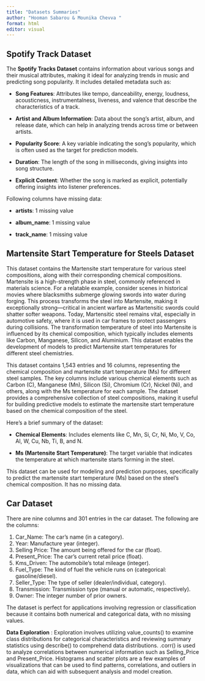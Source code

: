 ```yaml
---
title: "Datasets Summaries"
author: "Hooman Sabarou & Mounika Chevva "
format: html
editor: visual
---
```


## Spotify Track Dataset

The **Spotify Tracks Dataset** contains information about various songs and their musical attributes, making it ideal for analyzing trends in music and predicting song popularity. It includes detailed metadata such as:

-   **Song Features**: Attributes like tempo, danceability, energy, loudness, acousticness, instrumentalness, liveness, and valence that describe the characteristics of a track.

-   **Artist and Album Information**: Data about the song’s artist, album, and release date, which can help in analyzing trends across time or between artists.

-   **Popularity Score**: A key variable indicating the song's popularity, which is often used as the target for prediction models.

-   **Duration**: The length of the song in milliseconds, giving insights into song structure.

-   **Explicit Content**: Whether the song is marked as explicit, potentially offering insights into listener preferences.

Following columns have missing data:

-   **artists**: 1 missing value

-   **album_name**: 1 missing value

-   **track_name**: 1 missing value

## Martensite Start Temperature for Steels Dataset

This dataset contains the Martensite start temperature for various steel compositions, along with their corresponding chemical compositions. Martensite is a high-strength phase in steel, commonly referenced in materials science. For a relatable example, consider scenes in historical movies where blacksmiths submerge glowing swords into water during forging. This process transforms the steel into Martensite, making it exceptionally strong—critical in ancient warfare as Martensitic swords could shatter softer weapons. Today, Martensitic steel remains vital, especially in automotive safety, where it is used in car frames to protect passengers during collisions. The transformation temperature of steel into Martensite is influenced by its chemical composition, which typically includes elements like Carbon, Manganese, Silicon, and Aluminium. This dataset enables the development of models to predict Martensite start temperatures for different steel chemistries.

This dataset contains 1,543 entries and 16 columns, representing the chemical composition and martensite start temperature (Ms) for different steel samples. The key columns include various chemical elements such as Carbon (C), Manganese (Mn), Silicon (Si), Chromium (Cr), Nickel (Ni), and others, along with the Ms temperature for each sample. The dataset provides a comprehensive collection of steel compositions, making it useful for building predictive models to estimate the martensite start temperature based on the chemical composition of the steel.

Here’s a brief summary of the dataset:

-   **Chemical Elements**: Includes elements like C, Mn, Si, Cr, Ni, Mo, V, Co, Al, W, Cu, Nb, Ti, B, and N.

-   **Ms (Martensite Start Temperature)**: The target variable that indicates the temperature at which martensite starts forming in the steel.

This dataset can be used for modeling and prediction purposes, specifically to predict the martensite start temperature (Ms) based on the steel's chemical composition. It has no missing data.

## Car Dataset

There are nine columns and 301 entries in the car dataset. The following are the columns:

1.  Car_Name: The car's name (in a category).
2.  Year: Manufacture year (integer).
3.  Selling Price: The amount being offered for the car (float).
4.  Present_Price: The car's current retail price (float).
5.  Kms_Driven: The automobile's total mileage (integer).
6.  Fuel_Type: The kind of fuel the vehicle runs on (categorical: gasoline/diesel).
7.  Seller_Type: The type of seller (dealer/individual, category).
8.  Transmission: Transmission type (manual or automatic, respectively).
9.  Owner: The integer number of prior owners.

The dataset is perfect for applications involving regression or classification because it contains both numerical and categorical data, with no missing values.

**Data Exploration** : Exploration involves utilizing value_counts() to examine class distributions for categorical characteristics and reviewing summary statistics using describe() to comprehend data distributions. .corr() is used to analyze correlations between numerical information such as Selling_Price and Present_Price. Histograms and scatter plots are a few examples of visualizations that can be used to find patterns, correlations, and outliers in data, which can aid with subsequent analysis and model creation.
